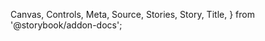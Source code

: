   Canvas,
  Controls,
  Meta,
  Source,
  Stories,
  Story,
  Title,
} from '@storybook/addon-docs';



<Meta of={BadgeStories} />

<Title />

<Markdown>{_01_Overview}</Markdown>

<Canvas sourceState="shown" withToolbar="true" />
<Controls />

<Markdown>{_02_Usage}</Markdown>

## Component Properties

<Markdown>{_03_Status}</Markdown>
<Canvas>
  <Story of={BadgeStories.Status} />
</Canvas>

<Markdown>{_04_BorderRadius}</Markdown>

<Canvas>
  <Story of={BadgeStories.BorderRadius} />
</Canvas>

<Markdown>{_05_OtherProperties}</Markdown>

<Canvas>
  <Story of={BadgeStories.WithIcon} />
</Canvas>

<Markdown>{_06_BestPractices}</Markdown>

<Stories />
